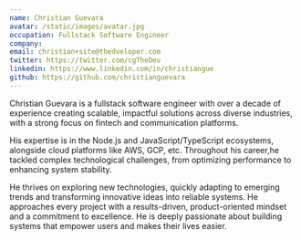 ```yaml
---
name: Christian Guevara
avatar: /static/images/avatar.jpg
occupation: Fullstack Software Engineer
company: 
email: christian+site@thedveloper.com
twitter: https://twitter.com/cgTheDev
linkedin: https://www.linkedin.com/in/christiangue
github: https://github.com/christianguevara
---
```


Christian Guevara is a fullstack software engineer with over a decade of experience creating scalable,
impactful solutions across diverse industries, with a strong focus on fintech and communication platforms.

His expertise is in the Node.js and JavaScript/TypeScript ecosystems, alongside cloud platforms like AWS, GCP, etc.
Throughout his career,he tackled complex technological challenges, from optimizing performance to enhancing system stability.

He thrives on exploring new technologies, quickly adapting to emerging trends and transforming innovative ideas into reliable systems.
He approaches every project with a results-driven, product-oriented mindset and a commitment to excellence.
He is deeply passionate about building systems that empower users and makes their lives easier.
